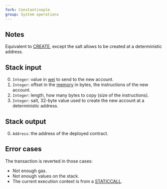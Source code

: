 ```yaml
---
fork: Constantinople
group: System operations
---
```


## Notes

Equivalent to [CREATE](/#F0), except the salt allows to be created at a deterministic address.

## Stack input

0. `Integer`: value in [wei](https://www.investopedia.com/terms/w/wei.asp) to send to the new account.
1. `Integer`: offset in the [memory](/about) in bytes, the instructions of the new account.
2. `Integer`: length, how many bytes to copy (size of the instructions).
3. `Integer`: salt, 32-byte value used to create the new account at a deterministic address.

## Stack output

0. `Address`: the address of the deployed contract.

## Error cases

The transaction is reverted in those cases:
- Not enough gas.
- Not enough values on the stack.
- The current execution context is from a [STATICCALL](/#FA).
